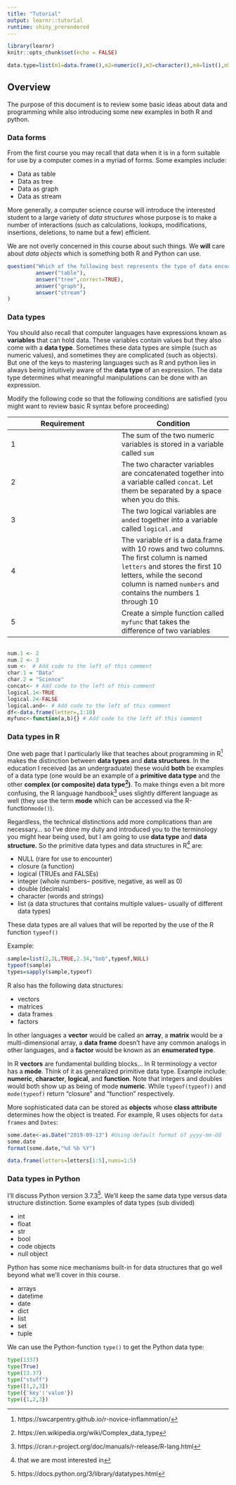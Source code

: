 ---
title: "Tutorial"
output: learnr::tutorial
runtime: shiny_prerendered
---

```{r setup, include=FALSE}
library(learnr)
knitr::opts_chunk$set(echo = FALSE)
```

```{r datatypesetup,echo=FALSE}
data.type=list(m1=data.frame(),m2=numeric(),m3=character(),m4=list(),m5=logical())
```


## Overview {data-progressive=TRUE}

The purpose of this document is to review some basic ideas about data and programming while also  introducing some new examples in both R and python.

### Data forms

From the first course you may recall that data when it is in a form suitable for use by a computer comes in a myriad of forms. Some examples include:

* Data as table
* Data as tree
* Data as graph
* Data as stream

More generally, a computer science course will introduce the interested student to a large variety of *data structures* whose purpose is to make a number of interactions (such as calculations, lookups, modifications, insertions, deletions, to name but a few) efficient.

We are not overly concerned in this course about such things.  We **will** care about *data objects* which is something both R and Python can use.

```{r data-form, echo=FALSE}
question("Which of the following best represents the type of data encoded in a JSON object?",
         answer("table"),
         answer("tree",correct=TRUE),
         answer("graph"),
         answer("stream")
)

```

### Data types

You should also recall that computer languages have expressions known as **variables** that can hold data.  These variables contain values but they also come with a **data type**.  Sometimes these data types are simple (such as numeric values), and sometimes they are complicated (such as objects).  But one of the keys to mastering languages such as R and python lies in always being intuitively aware of the **data type** of an expression.  The data type determines what meaningful manipulations can be done with an expression.

Modify the following code so that the following conditions are satisfied (you might want to review basic R syntax before proceeding)

Requirement| Condition
-----------|-----------
1          | The sum of the two numeric variables is stored in a variable called `sum`
2          | The two character variables are concatenated together into a variable called `concat`.  Let them be separated by a space when you do this.
3          | The two logical variables are `anded` together into a variable called `logical.and`
4          | The variable `df` is a data.frame with 10 rows and two columns.  The first column is named `letters` and stores the first 10 letters, while the second column is named `numbers` and contains the numbers 1 through 10
5          | Create a simple function called `myfunc` that takes the difference of two variables
```{r datatypes-check}

```

```{r datatypes, exercise=TRUE, exercise.setup="datatypesetup"}
num.1 <- 2
num.2 <- 3
sum <-  # Add code to the left of this comment
char.1 = "Data"
char.2 = "Science"
concat<- # Add code to the left of this comment
logical.1<-TRUE
logical.2<-FALSE
logical.and<- # Add code to the left of this comment
df<-data.frame(letter=,1:10)
myfunc<-function(a,b){} # Add code to the left of this comment
```

### Data types in R

One web page that I particularly like that teaches about programming in R^[https://swcarpentry.github.io/r-novice-inflammation/] makes the distinction between **data types** and **data structures**.  In the education I received (as an undergraduate) these would **both** be examples of a data type (one would be an example of a **primitive data type** and the other **complex (or composite) data type^[https://en.wikipedia.org/wiki/Complex_data_type])**.  To make things even a bit more confusing, the R language handbook^[https://cran.r-project.org/doc/manuals/r-release/R-lang.html] uses slightly different language as well (they use the term **mode** which can be accessed via the R-function`mode()`).

Regardless, the technical distinctions add more complications than are necessary... so I've done my duty and introduced you to the terminology you might hear being used, but I am going to use **data type** and **data structure**.  So the primitive data types and data structures in R^[that we are most interested in] are:

* NULL (rare for use to encounter)
* closure (a function)
* logical (TRUEs and FALSEs)
* integer (whole numbers-- positive, negative, as well as 0)
* double (decimals)
* character (words and strings)
* list (a data structures that contains multiple values-- usually of different data types)

These data types are all values that will be reported by the use of the R function `typeof()`

Example:

```{r}
sample=list(2,2L,TRUE,2.34,"bob",typeof,NULL)
typeof(sample)
types=sapply(sample,typeof)
```

R also has the following data structures:

* vectors
* matrices
* data frames
* factors

In other languages a **vector** would be called an **array**, a **matrix** would be a multi-dimensional array, a **data frame** doesn't have any common analogs in other languages, and a **factor** would be known as an **enumerated type**.

In R **vectors** are fundamental building blocks... In R terminology a vector has a **mode**.  Think of it as generalized primitive data type.  Example include: **numeric**, **character**, **logical**, and **function**.  Note that integers and doubles would both show up as being of mode **numeric**.  While `typeof(typeof))` and `mode(typeof)` return "closure" and "function" respectively.

<!-- consider beefing up function discussion -->

<!-- add a quiz here-->


More sophisticated data can be stored as **objects** whose **class attribute** determines how the object  is treated.  For example, R uses objects for `data frames` and `Dates`:

```{r}
some.date<-as.Date("2019-09-13") #Using default format of yyyy-mm-dd
some.date
format(some.date,"%d %b %Y")

data.frame(letters=letters[1:5],nums=1:5)
```

### Data types in Python

I'll discuss Python version 3.7.3^[https://docs.python.org/3/library/datatypes.html].  We'll keep the same data type versus data structure distinction.  Some examples of data types (sub divided)

* int
* float
* str
* bool
* code objects
* null object


Python has some nice mechanisms built-in for data structures that go well beyond what we'll cover in this course.

* arrays
* datetime
* date
* dict
* list
* set
* tuple

We can use the Python-function `type()` to get the Python data type:
```{python}
type(1337)
type(True)
type(13.37)
type("stuff")
type([1,2,3])
type({'key':'value'})
type({1,2,3})
```